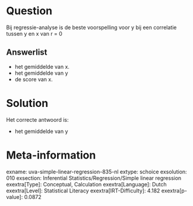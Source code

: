 Question
========

Bij regressie-analyse is de beste voorspelling voor y bij een correlatie
tussen y en x van r = 0


Answerlist
----------

* het gemiddelde van x.
* het gemiddelde van y
* de score van x.

Solution
========

Het correcte antwoord is: 

* het gemiddelde van y

Meta-information
================
exname: uva-simple-linear-regression-835-nl
extype: schoice
exsolution: 010
exsection: Inferential Statistics/Regression/Simple linear regression
exextra[Type]: Conceptual, Calculation
exextra[Language]: Dutch
exextra[Level]: Statistical Literacy
exextra[IRT-Difficulty]: 4.182
exextra[p-value]: 0.0872
